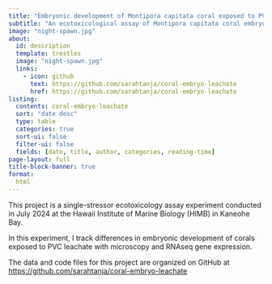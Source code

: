 ```yaml
---
title: "Embryonic development of Montipora capitata coral exposed to PVC leachate"
subtitle: "An ecotoxicological assay of Montipora capitata coral embryo development and gene expression under increasing PVC leachate exposures"
image: "night-spawn.jpg"
about:
  id: description
  template: trestles
  image: "night-spawn.jpg"
  links:
    - icon: github
      text: https://github.com/sarahtanja/coral-embryo-leachate
      href: https://github.com/sarahtanja/coral-embryo-leachate
listing: 
  contents: coral-embryo-leachate
  sort: "date desc"
  type: table
  categories: true
  sort-ui: false
  filter-ui: false
  fields: [date, title, author, categories, reading-time]
page-layout: full
title-block-banner: true
format:
  html
---
```


:::: {#description}
<div>

This project is a single-stressor ecotoxicology assay experiment conducted in July 2024 at the Hawaii Institute of Marine Biology (HIMB) in Kaneohe Bay.

</div>

In this experiment, I track differences in embryonic development of corals exposed to PVC leachate with microscopy and RNAseq gene expression.

The data and code files for this project are organized on GitHub at <https://github.com/sarahtanja/coral-embryo-leachate>
::::
